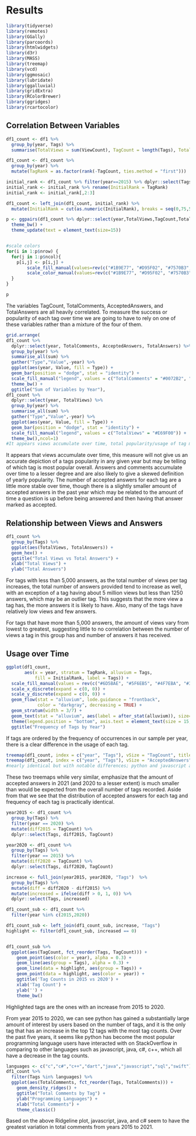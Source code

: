 # Results

```r
library(tidyverse)
library(remotes)
library(GGally)
library(parcoords)
library(htmlwidgets)
library(d3r)
library(MASS)
library(treemap)
library(vcd)
library(ggmosaic)
library(lubridate)
library(ggalluvial)
library(gridExtra)
library(RColorBrewer)
library(ggridges)
library(rcartocolor)
```

## Correlation Between Variables



```r
df1_count <- df1 %>%
  group_by(year, Tags) %>%
  summarise(TotalViews = sum(ViewCount), TagCount = length(Tags), TotalComments = sum(CommentCount), AcceptedAnswers = sum(as.integer(as.character(AcceptAnswer))), TotalAnswers = sum(AnswerCount)) 

df1_count <- df1_count %>%
  group_by(year) %>%
  mutate(TagRank = as.factor(rank(-TagCount, ties.method = "first")))
```

```r
initial_rank <- df1_count %>% filter(year==2015) %>% dplyr::select(Tags, TagRank)
initial_rank <- initial_rank %>% rename(InitialRank = TagRank)
initial_rank <- initial_rank[,2:3] 

df1_count <- left_join(df1_count, initial_rank) %>%
  mutate(InitialRank = cut(as.numeric(InitialRank), breaks = seq(0,75,5), right = F))
```

```r
p <- ggpairs(df1_count %>% dplyr::select(year,TotalViews,TagCount,TotalComments, AcceptedAnswers,TotalAnswers), aes(color=year)) + 
  theme_bw() +
  theme_update(text = element_text(size=15))


#scale colors
for(i in 1:p$nrow) {
  for(j in 1:p$ncol){
    p[i,j] <- p[i,j] + 
        scale_fill_manual(values=rev(c("#1B9E77", "#D95F02", "#7570B3", "#E7298A", "#66A61E", "#E6AB02", "#A6761D"))) +
        scale_color_manual(values=rev(c("#1B9E77", "#D95F02", "#7570B3", "#E7298A", "#66A61E", "#E6AB02", "#A6761D")))  
  }
}

p
```
The variables TagCount, TotalComments, AcceptedAnswers, and TotalAnswers are all heavily correlated. To measure the success or popularity of each tag over time we are going to have to rely on one of these variables rather than a mixture of the four of them.


```r
grid.arrange(
df1_count %>%
  dplyr::select(year, TotalComments, AcceptedAnswers, TotalAnswers) %>% 
  group_by(year) %>% 
  summarise_all(sum) %>%
  gather("Type","Value",-year) %>%
  ggplot(aes(year, Value, fill = Type)) +
  geom_bar(position = "dodge", stat = "identity") +
  scale_fill_manual("legend", values = c("TotalComments" = "#0072B2", "AcceptedAnswers" = "#D55E00", "TotalAnswers" = "#CC79A7")) +
  theme_bw() +
  ggtitle("Sum of Variables by Year"),
df1_count %>%
  dplyr::select(year, TotalViews) %>% 
  group_by(year) %>% 
  summarise_all(sum) %>%
  gather("Type","Value",-year) %>%
  ggplot(aes(year, Value, fill = Type)) +
  geom_bar(position = "dodge", stat = "identity") +
  scale_fill_manual("legend", values = c("TotalViews" = "#E69F00")) +
  theme_bw(),ncol=1)
#It appears views accumulate over time, total popularity/usage of tag may have to be computed overall. Current usage of Tag not reflected in views. Answers accumulate over time to a lesser degree. AcceptedAnswers seem to be pretty stable but haven't had time to fully accumulate for past 2 years.
```
It appears that views accumulate over time, this measure will not give us an accurate depiction of a tags popularity in any given year but may be telling of which tag is most popular overall. Answers and comments accumulate over time to a lesser degree and are also likely to give a skewed definition of yearly popularity. The number of accepted answers for each tag are a little more stable over time, though there is a slightly smaller amount of accepted answers in the past year which may be related to the amount of time a question is up before being answered and then having that answer marked as accepted.  

## Relationship between Views and Answers
```r
df1_count %>%
  group_by(Tags) %>%
  ggplot(aes(TotalViews, TotalAnswers)) +
  geom_hex() + 
  ggtitle("Total Views vs Total Answers") +
  xlab("Total Views") + 
  ylab("Total Answers")
```


For tags with less than 5,000 answers, as the total number of views per tag increases, the total number of answers provided tend to increase as well, with an exception of a tag having about 5 million views but less than 1250 answers, which may be an outlier tag. This suggests that the more view a tag has, the more answers it is likely to have. Also, many of the tags have relatively low views and few answers. 

For tags that have more than 5,000 answers, the amount of views vary from lowest to greatest, suggesting little to no correlation between the number of views a tag in this group has and number of answers it has received.


## Usage over Time


```r



  
ggplot(df1_count,
       aes(x = year, stratum = TagRank, alluvium = Tags,
           fill = InitialRank, label = Tags)) +
  scale_fill_manual(values = rev(c("#6D5BAE", "#5F6EB5", "#4F7EBA", "#3F8DBD", "#329BBE", "#2FA7BE", "#38B2BE", "#49BCBC", "#5DC6BB", "#72CEB9", "#87D5B8", "#9BDCB8", "#AEE1B9", "#BFE5BA", "#CEE8BB")))+
  scale_x_discrete(expand = c(0, 0)) +
  scale_y_discrete(expand = c(0, 0)) +
  geom_flow(stat = "alluvium", lode.guidance = "frontback",
            color = "darkgray", decreasing = TRUE) +
  geom_stratum(width = 3/7) +
  geom_text(stat = "alluvium", aes(label = after_stat(alluvium)), size=8) +
  theme(legend.position = "bottom", axis.text = element_text(size = 15, face = "bold")) +
  ggtitle("Frequency of Tags by Year") 

```

If tags are ordered by the frequency of occurrences in our sample per year, there is a clear difference in the usage of each tag. 


```r
treemap(df1_count, index = c("year", "Tags"), vSize = "TagCount", title = "Frequency of Tags")
treemap(df1_count, index = c("year", "Tags"), vSize = "AcceptedAnswers", title = "Frequency of Accepted Answers" )
#nearly identical but with notable differences; python and javascript always have a large proportion 
```

These two treemaps while very similar, emphasize that the amount of accepted answers in 2021 (and 2020 to a lesser extent) is much smaller than would be expected from the overall number of tags recorded. Aside from that we see that the distribution of accepted answers for each tag and frequency of each tag is practically identical.  


```r
year2015 <- df1_count %>%
  group_by(Tags) %>%
  filter(year == 2020) %>%
  mutate(diff2015 = TagCount) %>%
  dplyr::select(Tags, diff2015, TagCount)

year2020 <- df1_count %>%
  group_by(Tags) %>%
  filter(year == 2015) %>%
  mutate(diff2020 = TagCount) %>%
  dplyr::select(Tags, diff2020, TagCount)

increase <- full_join(year2015, year2020, "Tags")  %>%
  group_by(Tags) %>%
  mutate(diff = diff2020 - diff2015) %>%
  mutate(increased = ifelse(diff > 0, 1, 0)) %>%
  dplyr::select(Tags, increased)

df1_count_sub <- df1_count %>%
  filter(year %in% c(2015,2020))

df1_count_sub <- left_join(df1_count_sub, increase, "Tags")
highlight <- filter(df1_count_sub, increased == 0)


df1_count_sub %>%
  ggplot(aes(TagCount, fct_reorder(Tags, TagCount))) +
    geom_point(aes(color = year), alpha = 0.3) +
    geom_line(aes(group = Tags), alpha = 0.3) +
    geom_line(data = highlight, aes(group = Tags)) +
    geom_point(data = highlight, aes(color = year)) +
    ggtitle('Tag Counts in 2015 vs 2020') +
    xlab('Tag Count') +
    ylab('') +
    theme_bw()
```


Highlighted tags are the ones with an increase from 2015 to 2020.

From year 2015 to 2020, we can see python has gained a substantially large amount of interest by users based on the number of tags, and it is the only tag that has an increase in the top 12 tags with the most tag counts. Over the past five years, it seems like python has become the most popular programming language users have interacted with on StackOverflow in comparing to other languages such as javascript, java, c#, c++, which all have a decrease in the tag counts.




```r
languages <- c("c","c#","c++","dart","java","javascript","sql","swift")
df1_count %>%
  filter(Tags %in% languages) %>%
  ggplot(aes(TotalComments, fct_reorder(Tags, TotalComments))) + 
    geom_density_ridges() + 
    ggtitle("Total Comments by Tag") +
    ylab("Programming Languages") +
    xlab("Total Comments") +
    theme_classic()
```

Based on the above Ridgeline plot, javascript, java, and c# seem to have the greatest variation in total comments from years 2015 to 2021.
